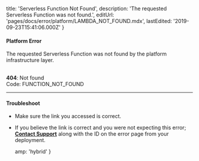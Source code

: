 
  title: 'Serverless Function Not Found',
  description: 'The requested Serverless Function was not found.',
  editUrl: 'pages/docs/error/platform/LAMBDA_NOT_FOUND.mdx',
  lastEdited: '2019-09-23T15:41:06.000Z'
}

#### Platform Error

The requested Serverless Function was not found by the platform infrastructure layer.

<br />

<Note label={false}>
  <b>404</b>: Not found
  <br />
  Code: <InlineCode>FUNCTION_NOT_FOUND</InlineCode>
</Note>

---

#### Troubleshoot

- Make sure the link you accessed is correct.
- If you believe the link is correct and you were not expecting this error; **[Contact Support](mailto:support@zeit.co)** along with the ID on the error page from your deployment.


  amp: 'hybrid'
}
